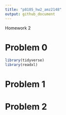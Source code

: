 ```yaml
---
title: "p8105_hw2_amz2148"
output: github_document
---
```


Homework 2

# Problem 0

```r
library(tidyverse)
library(readxl)
```

# Problem 1



# Problem 2




